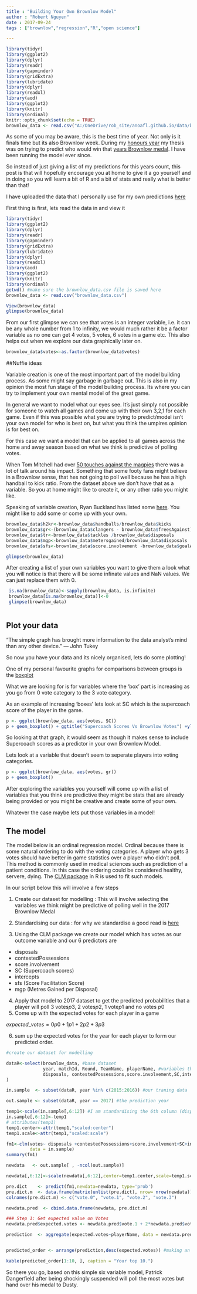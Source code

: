 ```yaml
---
title : "Building Your Own Brownlow Model"
author : "Robert Nguyen"
date : 2017-09-24
tags : ["brownlow","regression","R","open science"]

---
```


```r
library(tidyr)
library(ggplot2)
library(dplyr)
library(readr)
library(gapminder)
library(gridExtra)
library(lubridate)
library(dplyr)
library(readxl)
library(aod)
library(ggplot2)
library(knitr)
library(ordinal)
knitr::opts_chunk$set(echo = TRUE)
brownlow_data <- read.csv("A:/OneDrive/rob_site/anoafl.github.io/data/brownlow_data.csv")

```

As some of you may be aware, this is the best time of year. Not only is it finals time but its also Brownlow week. 
During my [honours year](http://www.maths.uwa.edu.au/students/honours) my thesis was on trying to predict who would win that [years Brownlow medal](http://www.theage.com.au/afl/brownlow-medal/perth-students-mathematical-model-to-predict-afl-brownlow-winner-20140921-10k3k1.html). I have been running the model ever since. 

So instead of just giving a list of my predictions for this years count, this post is that will hopefully encourage you at home to give it a go yourself and in doing so you will learn a bit of R and a bit of stats and really what is better than that!

I have uploaded the data that I personally use for my own predictions [here](https://drive.google.com/open?id=0B2903kNbc39dUjNUWkl2V1ZXTzA)


First thing is first, lets read the data in and view it
```r
library(tidyr)
library(ggplot2)
library(dplyr)
library(readr)
library(gapminder)
library(gridExtra)
library(lubridate)
library(dplyr)
library(readxl)
library(aod)
library(ggplot2)
library(knitr)
library(ordinal)
getwd() #make sure the brownlow_data.csv file is saved here
brownlow_data <- read.csv("brownlow_data.csv")

```

```r
View(brownlow_data)
glimpse(brownlow_data)

```

From our first glimpse we can see that votes is an integer variable, i.e. it can be any whole number from 1 to infinity, we would much rather it be a factor variable as no one can get 4 votes, 5 votes, 6 votes in a game etc. This also helps out when we explore our data graphically later on.

```r
brownlow_data$votes<-as.factor(brownlow_data$votes)
```

##Nuffie ideas

Variable creation is one of the most important part of the model building process. As some might say garbage in garbage out. 
This is also in my opinion the most fun stage of the model building process. Its where you can try to implement your own mental model of the great game. 

In general we want to model what our eyes see. It's just simply not possible for someone to watch all games and come up with their own 3,2,1 for each game. Even if this was possible what you are trying to predict/model isn't your own model for who is best on, but what you think the umpires opinion is for best on. 

For this case we want a model that can be applied to all games across the home and away season based on what we think is predictive of polling votes. 

When Tom Mitchell had over [50 touches against the magpies](http://www.afl.com.au/news/2017-05-21/bucks-clarko-split-on-mitchells-impact) there was a lot of talk around his impact. Something that some footy fans might believe in a Brownlow sense, that hes not going to poll well because he has a high handball to kick ratio. From the dataset above we don't have that as a variable. So you at home might like to create it, or any other ratio you might like. 

Speaking of variable creation, Ryan Buckland has listed some [here](https://onballers.com/2017/08/24/five-new-afl-metrics-and-the-players-who-lead-them-in-2017/). You might like to add some or come up with your own. 

```r
brownlow_data$h2kr<-brownlow_data$handballs/brownlow_data$kicks
brownlow_data$gr<-(brownlow_data$clangers - brownlow_data$freesAgainst)/brownlow_data$disposals
brownlow_data$tr<-brownlow_data$tackles /brownlow_data$disposals
brownlow_data$mgp<-brownlow_data$metersgained/brownlow_data$disposals
brownlow_data$sfs<-brownlow_data$score.involvement -brownlow_data$goalAssists- brownlow_data$goals - brownlow_data$behinds
```



```r
glimpse(brownlow_data)


```

After creating a list of your own variables you want to give them a look what you will notice is that there will be some infinate values and NaN values. We can just replace them with 0.

```r

 is.na(brownlow_data)<-sapply(brownlow_data, is.infinite)
 brownlow_data[is.na(brownlow_data)]<-0
 glimpse(brownlow_data)
 
```

## Plot your data

“The simple graph has brought more information to the data analyst’s mind than any other device.” — John Tukey

So now you have your data and its nicely organised, lets do some plotting!

One of my personal favourite graphs for comparisons between groups is the [boxplot](https://en.wikipedia.org/wiki/Box_plot)

What we are looking for is for variables where the 'box' part is increasing as you go from 0 vote category to the 3 vote category. 

As an example of increasing 'boxes' lets look at SC which is the supercoach score of the player in the game. 

```r
p <- ggplot(brownlow_data, aes(votes, SC))
p + geom_boxplot() + ggtitle("Supercoach Scores Vs Brownlow Votes") +ylab("Supercoach Score")

```

So looking at that graph, it would seem as though it makes sense to include Supercoach scores as a predictor in your own Brownlow Model. 

Lets look at a variable that doesn't seem to seperate players into voting categories. 



```r
p <- ggplot(brownlow_data, aes(votes, gr))
p + geom_boxplot() 

```
After exploring the variables you yourself will come up with a list of variables that you think are predictive they might be stats that are already being provided or you might be creative and create some of your own. 

Whatever the case maybe lets put those variables in a model!

## The model

The model below is an ordinal regression model. Ordinal because there is some natural ordering to do with the voting categories. A player who gets 3 votes should have better in game statistics over a player who didn't poll. This method is commonly used in medical sciences such as prediction of a patient conditions. In this case the ordering could be considered healthy, servere, dying. The [CLM package](https://cran.r-project.org/web/packages/ordinal/ordinal.pdf) in R is used to fit such models.

In our script below this will involve a few steps

1. Create our dataset for modelling : This will involve selecting the variables we think might be predictive of polling well in the 2017 Brownlow Medal

2. Standardising our data : for why we standardise a good read is [here](http://andrewgelman.com/2009/07/11/when_to_standar/)

3. Using the CLM package we create our model which has votes as our outcome variable and our 6 predictors are 
 + disposals
 + contestedPossessions 
 + score.involvement 
 + SC (Supercoach scores)
 + intercepts
 + sfs  (Score Facilitation Score)
 + mgp (Metres Gained per Disposal)
 
4. Apply that model to 2017 dataset to get the predicted probabilities that a player will poll 3 votes$p3$, 2 votes$p2$, 1 vote$p1$ and no votes $p0$
5. Come up with the expected votes for each player in a game 

$expected\_votes= 0p0+1p1+2p2+3p3$

6. sum up the expected votes for the year for each player to form our predicted order.

```r
#create our dataset for modelling

dataR<-select(brownlow_data, #base dataset
              year, matchId, Round, TeamName, playerName, #variables that you want for filtering
              disposals, contestedPossessions,score.involvement,SC,intercepts,sfs,mgp,votes #variables that seem predictive?
)

in.sample  <- subset(dataR, year %in% c(2015:2016)) #our traning data

out.sample <- subset(dataR, year == 2017) #the prediction year

temp1<-scale(in.sample[,6:12]) #I am standardising the 6th column (disposals) until the 12th column (mgp)
in.sample[,6:12]<-temp1
# attributes(temp1)
temp1.center<-attr(temp1,"scaled:center")
temp1.scale<-attr(temp1,"scaled:scale")

fm1<-clm(votes~ disposals +contestedPossessions+score.involvement+SC+intercepts+sfs +mgp,
         data = in.sample)
summary(fm1)

newdata   <- out.sample[ , -ncol(out.sample)]

newdata[,6:12]<-scale(newdata[,6:12],center=temp1.center,scale=temp1.scale) 

pre.dict    <- predict(fm1,newdata=newdata, type='prob')
pre.dict.m  <- data.frame(matrix(unlist(pre.dict), nrow= nrow(newdata)))
colnames(pre.dict.m) <- c("vote.0", "vote.1", "vote.2", "vote.3")

newdata.pred  <- cbind.data.frame(newdata, pre.dict.m)

### Step 1: Get expected value on Votes
newdata.pred$expected.votes <- newdata.pred$vote.1 + 2*newdata.pred$vote.2 + 3*newdata.pred$vote.3

prediction  <- aggregate(expected.votes~playerName, data = newdata.pred, FUN = sum )


predicted_order <- arrange(prediction,desc(expected.votes)) #making an ordered table

```

```r

kable(predicted_order[1:10, ], caption = "Your top 10.")

```

So there you go, based on this simple six variable model, Patrick Dangerfield after being shockingly suspended will poll the most votes but hand over his medal to Dusty. 



